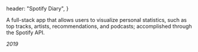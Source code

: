   header: "Spotify Diary",
}

A full-stack app that allows users to visualize personal statistics, such as top
tracks, artists, recommendations, and podcasts; accomplished through the Spotify
API.

_2019_
